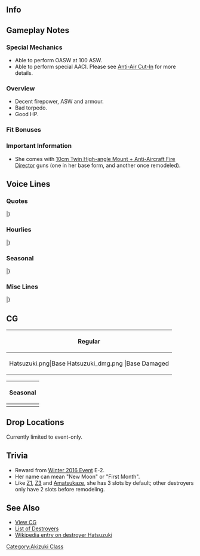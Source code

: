 ==Info==
{{KanmusuInfo|ID=223}}
{{KanmusuInfo|ID=223a}}

==Gameplay Notes==
===Special Mechanics===
* Able to perform OASW at 100 ASW.
* Able to perform special AACI. Please see [[Anti-Air Cut-In]] for more details.

===Overview===
* Decent firepower, ASW and armour.
* Bad torpedo.
* Good HP.

===Fit Bonuses===
{{:{{BASEPAGENAME}}/Equipment Bonuses}}
{{clear}}

===Important Information===
* She comes with [[10cm Twin High-angle Mount + Anti-Aircraft Fire Director]] guns (one in her base form, and another once remodeled).

==Voice Lines==
===Quotes===
{{ShipquoteHeader}}
{{ShipquoteKai
|scenario = Introduction
|origin = 秋月型駆逐艦、その四番艦、初月だ。お前が提督か。いいだろう。僕が行こう。
|translation = I'm the 4th ship of the Akizuki-class destroyers, Hatsuzuki. So you're the Admiral huh. That's fine. I'll go along. 
|audio = Hatsuzuki-Intro.mp3
}}
{{ShipquoteKai
|scenario = Introduction
|kai = yes
|origin = 秋月型防空駆逐艦、四番艦、初月だ。お前も行くのか。ならば、僕がお前を守る。約束だ。
|translation = I'm the 4th ship of the Akizuki-class anti-air destroyers, Hatsuzuki. You're moving out too huh. In that case, I'll protect you. That's a promise. 
|audio = HatsuzukiKai-Intro.mp3
}}
{{ShipquoteKai
|scenario = Library
|origin = 秋月型防空駆逐艦、四番艦の初月だ。
舞鶴で生まれた。姉さんたちと共に、第六十一駆逐隊を編成、マリアナ沖海戦や、レイテ沖海戦に参加した。 
防空戦闘、空母救援を実施した後、艦隊の殿として僕は敵艦隊に向かった。
|translation = I'm the 4th ship of the Akizuki-class anti-air destroyers, Hatsuzuki.
I was born in Maizuru. I participated in the Battles of Marianas and Leyte Gulf along with my elder sisters in the 61st Destroyer Squadron. 
After relieving the carriers and performing air defense, I headed towards the enemy fleet as a rear guard.<ref>Referring to her valiant [https://ja.wikipedia.org/wiki/%E5%88%9D%E6%9C%88_(%E9%A7%86%E9%80%90%E8%89%A6)#.E3.83.AC.E3.82.A4.E3.83.86.E6.B2.96.E6.B5.B7.E6.88.A6 rear guard action] where she distracted 17 USN ships (13DD, 2CL 2CA) so that Isuzu and Wakatsuki could escape after the failed attempt to rescue Zuikaku, Shoukaku, Chitose and Chiyoda.</ref>
|audio = Hatsuzuki-Library.mp3
}}
{{ShipquoteKai
|scenario = Secretary 1
|origin = 呼んだか？何だ？
|translation = You called? What is it?
|audio = Hatsuzuki-Sec1.mp3
}}
{{ShipquoteKai
|scenario = Secretary 2
|origin = うん、第六十一駆逐隊だが。
|translation = Yes, we're the 61st Destroyer Squadron.
|audio = Hatsuzuki-Sec2.mp3
}}
{{ShipquoteKai
|scenario = Secretary 3
|origin = またお前か。なんだ、寂しいのか？　大人だろ？　…まあいい。最後まで、僕が守ろう。
|translation = You again. What's that; you're lonely? Aren't you an adult? ...Ah well. I'll protect you till the end.
|audio = Hatsuzuki-Sec3.mp3
}}
{{ShipquoteKai
|scenario = Secretary Idle
|origin = もしもの時の為に、内火艇の整備もしっかりしておかなければ。僕のほうも、もちろん可燃物は出来るだけ排除して…、ふっ。
|translation = Just in case, I'll make sure the launch is well maintained. Of course, I'll also be sure to limit the amounts of combustible materials around my cannons... Fuu.<ref>During her last stand, 8 of her crew and 17 survivors from Zuikaku were able to escape and make it to Taiwan in one of her launches. She was also set ablaze and detonated during her last stand.</ref>
|audio = Hatsuzuki-SecIdle.mp3
}}
{{ShipquoteKai
|scenario = Secretary (Married)
|origin = いや…別に特に用事があるわけじゃ… お前は、強い提督だな。少しだけだ…少しだけ肩を貸してもらっても良いか？…はぁ…落ち着くなぁ。…すまん。
|translation = No... I don't really have anything special to do... You're a strong Admiral huh. Could you... could you please lend me your shoulder for a bit? ....*sigh*...This is calming. ...Sorry.
|audio = Hatsuzuki-SecMarried.mp3
}}
{{ShipquoteKai
|scenario = Wedding
|origin = 提督、何？姉さんならあっちだよ？え……僕に？これは……指に……。あ、あの……いいのか？僕は何も返せないけど、そうか……分かった。
|translation = What is it, Admiral? If you're looking for my sisters, they're over there you know? Eh... me? This is... a ring for... U-umm... Is this OK? But I don't have anything for you... I see... I understand.
|audio = Hatsuzuki-Wedding.mp3
}}
{{ShipquoteKai
|scenario = Player's Score
|origin = 情報か？ わかった、僕が取ってこよう。
|translation = Information? Understood, I'll go get it.
|audio = Hatsuzuki-PlayerScore.mp3
}}
{{ShipquoteKai
|scenario = Joining the Fleet
|origin = 第六十一駆逐隊、初月、出撃するぞ！
|translation = 61st Destroyer Division, Hatsuzuki, sortieing!
|audio = Hatsuzuki-JoinFleet.mp3
}}
{{ShipquoteKai
|scenario = Equipment 1
|origin = うん、いいみたいだ。助かる。
|translation = Yup, this looks nice. It helps.
|audio = Hatsuzuki-Equip1.mp3
}}
{{ShipquoteKai
|scenario = Equipment 1
|kai = yes
|origin = 悪くないな。うん。助かる！
|translation = Not bad. Yup. It helps!
|audio = HatsuzukiKai-Equip1.mp3
}}
{{ShipquoteKai
|scenario = Equipment 2
|origin = これは、僕に使えるか？
|translation = Can I... make use of this?
|audio = Hatsuzuki-Equip2.mp3
}}
{{ShipquoteKai
|scenario = Equipment 3
|origin = ここは任せろ、心配するな。
|translation = Leave this to me, don't worry.
|audio = Hatsuzuki-Equip3.mp3
}}
{{ShipquoteKai
|scenario = Supply
|origin = ありがとう！助かる。
|translation = Thank you! It helps.
|audio = Hatsuzuki-Supply.mp3
}}
{{ShipquoteKai
|scenario = Docking (Minor Damage)
|origin = 僕はまだ戦えるが…
|translation = I can still fight...
|audio = Hatsuzuki-DockMinor.mp3
}}
{{ShipquoteKai
|scenario = Docking (Major Damage)
|origin = 内火艇が…いや、少しだけ痛む…すまない…
|translation = The launch is... No, it just hurts a little... Sorry...
|audio = Hatsuzuki-DockMajor.mp3
}}
{{ShipquoteKai
|scenario = Construction
|origin = 新しい艦だ、よかったな。
|translation = It's a new ship, that's good.
|audio = Hatsuzuki-Construction.mp3
}}
{{ShipquoteKai
|scenario = Returning from Sortie
|origin = 提督よ、艦隊が戻ったぞ。
|translation = The fleet has returned, Admiral.
|audio = Hatsuzuki-SortieReturn.mp3
}}
{{ShipquoteKai
|scenario = Starting a Sortie
|origin = よし、僕が行く。初月出るぞ！姉さん、ここは任せて。
|translation = Alright, I'll be going. Hatsuzuki, setting out! Leave this to me, neesan.
|audio = Hatsuzuki-Sortie.mp3
}}
{{ShipquoteKai
|scenario = Starting a Sortie
|kai = yes
|origin = 僕が行く、初月出るぞ！瑞鶴,姉さん、ここは任せて！
|translation = I'll be going. Hatsuzuki, setting out! Zuikaku, neesan, leave this to me!
|audio = HatsuzukiKai-Sortie.mp3
}}
{{ShipquoteKai
|scenario = Starting a Battle
|origin = 敵艦隊発見だ。敵は多いぞ…砲撃戦用意、行くぞ！
|translation = Enemy fleet spotted. There's a lot of them... Prepare for combat, let's go!
|audio = Hatsuzuki-BattleStart.mp3
}}
{{ShipquoteKai
|scenario = Attack
|origin = 何、当たらなければいい。両舷一杯！
|translation = Pah, it's fine if we don't get hit. Full speed ahead!
|audio = Hatsuzuki-Attack.mp3
}}
{{ShipquoteKai
|scenario = Night Battle Attack 
|origin = そこだ、撃て！
|translation = Right there, fire!
|audio = Hatsuzuki-NightAttack.mp3
}}
{{ShipquoteKai
|scenario = Night Battle
|origin = 夜戦か、望むところだ。各艦、僕が先頭で行く。行くぞ！
|translation = A night battle, just what I wanted. All ships, follow my lead. Let's go!
|audio = Hatsuzuki-NightBattle.mp3
}}
{{ShipquoteKai
|scenario = MVP
|origin = 僕の戦果が！？はぁ…そうか？でも、それは艦隊の戦果だから。僕はいらないよ。
|translation = My accomplishments!? *sigh*...Really? But those are the achievements of the fleet. I don't need the praise.
|audio = Hatsuzuki-MVP.mp3
}}
{{ShipquoteKai
|scenario = Minor Damage 1
|origin = あぁ…まだ…まだ走れるさ！
|translation = Aaaah! ...I can...I can still move.
|audio = Hatsuzuki-MinorDamage1.mp3
}}
{{ShipquoteKai
|scenario = Minor Damage 2
|origin = ちぃっ！当ててくるな。まだ沈むわけにはいかない、まだだ……！
|translation = Tch! I got hit. I can't sink yet... Not yet...!<ref>She continued to move and fight on even after being hit to buy more time for Isuzu and Wakatsuki to escape.</ref>
|audio = Hatsuzuki-MinorDamage2.mp3
}}
{{ShipquoteKai
|scenario = Major Damage
|origin = うわあぁっ!! くそっ、内火艇が……。　まだ、まだ僕は沈まないぞ、まだだ……!
|translation = Whoaa~!! Shit, the launch is... I still... I still haven't sunk... Not yet...!
|audio = Hatsuzuki-MajorDamage.mp3
}}
{{ShipquoteKai
|scenario = Major Damage
|kai = yes
|origin = くそ、内火艇が…でも僕はもう…沈まない！
|translation = Shit, the launch has... But I'm still not... sunk!
|audio = HatsuzukiKai-MajorDamage.mp3
}}
{{ShipquoteKai
|scenario = Sunk
|origin = 僕は……僕のやるべきことを……やり遂げただろうか……。 瑞鶴、僕は……
|translation = I... All the things I need to do... I can't finish... Zuikaku... I...
|audio = Hatsuzuki-Sinking.mp3
}}
|} <references/>

{{clear}}

===Hourlies===
{{ShipquoteHeader | type = hourly}}
{{ShipquoteKai
|scenario = 00:00 
|origin = 提督、今日は、僕が担当する。ああ、違う！秘書艦としての報告だ。お前はどうしてそうなんだ。…バカ。
|translation = I will be on duty today, Admiral. Ah, you're wrong! I'm just reporting the hourlies as the secretary ship. Why are you always like this. ...Idiot.
|audio = HatsuzukiKai-0000.mp3
}}
{{ShipquoteKai
|scenario = 01:00 
|origin = マルヒトマルマル。どうした、眠いのか？茶でも入れようか？
|translation = 0100. What's wrong, are you sleepy? Shall I make some tea?
|audio = HatsuzukiKai-0100.mp3
}}
{{ShipquoteKai
|scenario = 02:00 
|origin = マルフタマルマル。あまりこういったことは得意じゃないんだが…。茶を入れたぞ。ここに置く。手が空いたら…飲んでくれ。
|translation = 0200. It's not much but... Here is the tea. I'll leave it here. When you're free... Please drink it.
|audio = HatsuzukiKai-0200.mp3
}}
{{ShipquoteKai
|scenario = 03:00 
|origin = マルサンマルマル。僕か？僕は、夜は別に大丈夫だ。鍛錬は十分に積んでいる。甘く見るな。
|translation = 0300. Me? Night doesn't really bother me. I've been properly trained. Don't take me lightly.
|audio = HatsuzukiKai-0300.mp3
}}
{{ShipquoteKai
|scenario = 04:00 
|origin = マルヨンマルマル。何だ？あの夜の事か。五十鈴達の前に出て…、そのあとの事は、あまり覚えてないんだ。すまない。
|translation = 0400. What is it? About that night huh. Isuzu and the others were sailing away... after that, I don't really remember. Sorry.<ref>She was set ablaze and sunk while Isuzu and Wakatsuki were escaping.</ref>
|audio = HatsuzukiKai-0400.mp3
}}
{{ShipquoteKai
|scenario = 05:00 
|origin = マルゴーマルマル。もう朝だな。朝は良いものだ。明けない夜は…ない。あぁ、太陽の光か、良いものだな。
|translation = 0500. It's morning. Mornings are a good thing. Every night comes to... an end. Ah, sunlight is great.
|audio = HatsuzukiKai-0500.mp3
}}
{{ShipquoteKai
|scenario = 06:00 
|origin = マルロクマルマル。朝だ、総員起こし！　提督、朝食は任せてくれ、出来る気がする。
|translation = 0600. It's morning, all hands fall in! Admiral, leave breakfast to me, I feel that I can do it.
|audio = HatsuzukiKai-0600.mp3
}}
{{ShipquoteKai
|scenario = 07:00 
|origin = マルナナマルマル。提督よ。朝食の支度ができた。麦飯に沢庵、芋の味噌汁だ。さあ、遠慮せず食ってくれ。腹いっぱい食えるっていうのは、ありがたいことだな。幸せだ。
|translation = 0700. Hey Admiral. Breakfast is ready. Barley rice, pickled radish and miso soup with tubers. Go on, don't hold back. I'm grateful that I'm able to eat as much as I want. It really is happiness.<ref>Imo (芋) refers to any tuber but usually [https://en.wikipedia.org/wiki/Taro taro] is what is used in miso soup.</ref>
|audio = HatsuzukiKai-0700.mp3
}}
{{ShipquoteKai
|scenario = 08:00 
|origin = マルハチマルマル。さあ提督、洗い物が終わったら艦隊運営を始めようか。まずは遠征からで良いか？…いやぁ演習か。
|translation = 0800. Now Admiral, let's begin fleet operations after we're done washing up. Shall we go on expeditions first? ...Ah~ exercises huh.
|audio = HatsuzukiKai-0800.mp3
}}
{{ShipquoteKai
|scenario = 09:00 
|origin = マルキュウマルマル。あ、姉さん。秘書艦の仕事…か？ああ、問題なくやれていると自分では思う。どうだろう？
|translation = 0900. Ah, neesan. About the secretary ship duties? Ah, I don't think I'm having any problems. Don't you think so?
|audio = HatsuzukiKai-0900.mp3
}}
{{ShipquoteKai
|scenario = 10:00 
|origin = ヒトマルマルマル。そうだ。秋月姉さんは、僕の自慢だ。我が秋月型のネームシップだ。当然だろ。
|translation = 1000. Of course. I'm proud of Akizuki-neesan. She's the name ship of the Akizuki-class. That's expected.
|audio = HatsuzukiKai-1000.mp3
}}
{{ShipquoteKai
|scenario = 11:00 
|origin = ヒトヒトマルマル。提督よ。昼食はどうしようか？また僕が作ってもいいが。
|translation = 1100. What do you want for lunch, Admiral? Shall I make it again.
|audio = HatsuzukiKai-1100.mp3
}}
{{ShipquoteKai
|scenario = 12:00 
|origin = ヒトフタマルマル。間宮かぁ。一度来てみたかった。カレーを頼んでもいいのか？申し訳ない。では頼む。
|translation = 1200. Mamiya's huh. I've always wanted to go there once. Can I have some curry? Thank you very much. I'll leave it to you then.<ref>She is thanking you as if curry is something very luxurious and expensive.</ref>
|audio = HatsuzukiKai-1200.mp3
}}
{{ShipquoteKai
|scenario = 13:00 
|origin = ヒトサンマルマル。お昼のカレー、美味しかったぁ。良いものだな、カレー。良いものだな、間宮。
|translation = 1300. The curry for lunch was delicious. Curry is something great huh. Mamiya's is a good place.
|audio = HatsuzukiKai-1300.mp3
}}
{{ShipquoteKai
|scenario = 14:00 
|origin = ヒトヨンマルマル。食べた分、午後はしっかり働こう。訓練と実戦で、練度は上がっていく。戦うためにも、生き残るためにも大切だ。
|translation = 1400. I'll work hard this afternoon now that I'm done eating. I'll increase my skill in practice and real combat. It's important for fighting and survival.
|audio = HatsuzukiKai-1400.mp3
}}
{{ShipquoteKai
|scenario = 15:00 
|origin = ヒトゴーマ…ああ、五十鈴か。何だ？…うん。別に問題はないぞ。…これは？金平糖と水か。ありがとう。もらっておく。
|translation = 150... Ah, Isuzu. What is it? ... I'm not having any problems at all. ...What's this? Konpeitou and water huh. Thanks. I gladly accept.<ref>[https://en.wikipedia.org/wiki/Konpeit%C5%8D Konpeitou] is a kind of sugar candy.</ref>
|audio = HatsuzukiKai-1500.mp3
}}
{{ShipquoteKai
|scenario = 16:00 
|origin = ヒトロクマルマル。うん、五十鈴か？よくしてくれる。色々この艦隊のことも教えてもらっている。助かってる。
|translation = 1600. Yup, Isuzu? I know her well. She's been teaching me a lot about this fleet. It's been a real help.
|audio = HatsuzukiKai-1600.mp3
}}
{{ShipquoteKai
|scenario = 17:00 
|origin = ヒトナナマルマル。夕焼けかぁ。もうすぐ夜だな。…夜になると、僕の長10cmが昂るんだ。僕も、心がざわつく…
|translation = 1700. Evening huh. It's almost night... When night comes, my long 10cm starts to get worked up. My heart does too...<ref>The retreating Isuzu, Wakatsuki and Hatsuzuki were detected by US radar at this time.</ref>
|audio = HatsuzukiKai-1700.mp3
}}
{{ShipquoteKai
|scenario = 18:00 
|origin = ヒトハチマルマル。提督よ。夜になる…な。うん、何でもない。…平気だ。
|translation = 1800. Hey Admiral. It's night now... Ah, it's nothing... I'm fine.
|audio = HatsuzukiKai-1800.mp3
}}
{{ShipquoteKai
|scenario = 19:00 
|origin = ヒトキュウマルマル。ところで、夕飯はどうする？また麦飯を炊こうか。缶詰も少しなら持っている。一緒に、食べよう。
|translation = 1900. Anyway, what do you want for dinner? Shall I make barley rice again? I have some canned food too. Let's eat together.
|audio = HatsuzukiKai-1900.mp3
}}
{{ShipquoteKai
|scenario = 20:00 
|origin = フタマルマルマル。提督、お前こんなに料理がうまいなんて。卑怯だぞ。はむっ…こんな美味しいものが！…この肉はなんだ？え、カツレツ？知らない料理だぁ。
|translation = 2000. You're really good at cooking, Admiral. That's unfair. *nom*... This is delicious! What kind of meat is this? Eh, cutlet? I didn't even know food like this existed.
|audio = HatsuzukiKai-2000.mp3
}}
{{ShipquoteKai
|scenario = 21:00 
|origin = フタヒトマルマル。よし、腹ごしらえは終わった。提督、ありがとう。感謝しよう。洗い物は僕に任せておけ。それぐらいは、したい。
|translation = 2100. Alright, mealtime is over. Thank you, Admiral. I'm grateful for the meal. Leave the washing up to me. It's the least I can do.
|audio = HatsuzukiKai-2100.mp3
}}
{{ShipquoteKai
|scenario = 22:00 
|origin = フタフタマルマル。ああ、瑞鶴。大丈夫、問題はない。提督も、ほら頷いている。僕は、大丈夫だ。心配しないで。
|translation = 2200. Ah, Zuikaku. I'm fine, there's no problem. Greet her too, Admiral. I'm fine. Don't worry.
|audio = HatsuzukiKai-2200.mp3
}}
{{ShipquoteKai
|scenario = 23:00 
|origin = フタサンマルマル。今夜は少し疲れたな。提督、よく休んで。明日も頑張ろう。おやすみ。
|translation = 2300. I'm a bit tired now. Rest well, Admiral. I'll work hard tomorrow too. Good 
night.
|audio = HatsuzukiKai-2300.mp3
}}
|} <references/>

{{clear}}

===Seasonal===
{{SeasonalHeaderOld}}
{{SeasonalQuote
|scenario = [[Seasonal/Hinamatsuri_2016|Hinamatsuri 2016]]
|origin = 賑やかだな。そうか、ひな祭り。潜水艦たちも楽しそだ…これが、菱餅？なるほど。
|translation = It’s quite lively now. I see, it’s Hinamatsuri. The submarines seem to be having fun… Is this Hishimochi? I see.<ref>[https://en.wikipedia.org/wiki/Hishi_mochi Hishi mochi] is a multi coloured rice cake served during Hinamatsuri.</ref>
|audio = Hatsuzuki_Peach_2016.ogg
|notes = 
}}
{{SeasonalQuote
|scenario = [[Seasonal/White_Day_2016|White Day 2016]]
|origin = 提督、これは…？僕にくれるのか？あぁ、皆にあげているのか。戦闘糧食の一種だな、頂こう。助かる！
|translation = What’s this, Admiral…? Is it for me? Ah, you’re giving it to everyone. So it’s a kind of battle ration, I accept. It helps!
|audio = Hatsuzuki_White_Day_2016.ogg
|notes = 
}}
{{SeasonalQuote
|scenario = [[Seasonal/Third_Anniversary|3rd Anniversary]]
|origin = この艦隊も三周年っというわけか。大したものだ。僕も、祝おう。提督、おめでとう。
|translation = So it’s this fleet’s 3rd Anniversary. That’s something big. I’ll celebrate too. Congratulations, Commander.
|audio = Hatsuzuki_3rd_Anniversary_Sec1.mp3
|notes = 
}}
{{SeasonalQuote
|scenario = [[Seasonal/Rainy_Season_2016|Rainy Season 2016]]
|origin = 雨が続くな。少し体が鈍りそうだ。…こんな日は、缶詰の整理でもしよう！ あぁ、これ、膨らんでいる…。駄目、だな。
|translation = The rain keeps coming down. I feel a bit sluggish. …Let’s go sort the drums on a day like this! Ah, this one is bulging… It’s useless now.
|audio = Hatsuzuki_Rainy_Season_2016_Sec1.mp3
|notes = 
}}
{{SeasonalQuote
|scenario = [[Seasonal/Early_Summer_2016|Early Summer 2016]]
|origin = もうすぐ夏か。僕の名前の意味は知ってるか？ …うん、そうだ。だからどうという事もないが、な。
|translation = It’s almost summer. Do you know the meaning of my name? …Yes, that’s it. That’s why this isn’t a big deal.
|audio = Hatsuzuki_Early_Summer_Sec1_2016.ogg
|notes = 
}}
{{SeasonalQuote
|scenario = [[Seasonal/Summer_2016|Midsummer 2016]]
|origin = この季節、僕は嫌いじゃないな。一部の艦は、少し物資が足りないのか、装甲に問題があるようだ。心配だな。
|translation = I don’t dislike this time of year. Looks like some of the ships have some armour deficiency issues. I’m worried about them.
|audio = Hatsuzuki_Sec1_Midsummer_2016.ogg
|notes = 
}}
{{SeasonalQuote
|scenario = [[Seasonal/Saury_2016|Saury Festival 2016]]
|origin = 北洋漁業？いや、秋刀魚漁の支援か…。成程、この季節ならではだな。よし、僕も一肌脱ごう。探照灯だな？
|translation = The north-sea fisheries? Oh, support for saury fishing… I see, it’s already that time of year. Alright, I’ll pitch in too. A searchlight right?
|audio = Hatsuzuki_Sec1_Saury_2016.mp3
|notes = 
}}
{{SeasonalQuote
|scenario = [[Seasonal/Autumn_2016|Autumn 2016]]
|origin = いや、あの戦いは、最後あまり覚えていないんだ。ただ、やれることを全力でやった…そんな気持ちは、ある。この胸の奥に。
|translation = Well, I don’t really remember much about the final moments of that battle. I just have this feeling… of giving my all at what I could do. I feel that deep in my heart.<ref>Referring to her [https://forum.worldofwarships.com/topic/99110-the-last-stand-of-hatsuzuki/ last stand] at the Battle of Cape Engano.</ref>
|audio = Hatsuzuki_Kantai_Kessen_2017_Sec1.mp3
|notes = 
}}
{{SeasonalQuote
|scenario = [[Seasonal/Christmas_2016|Christmas 2016]]
|origin = クリスマス？そうか、これが！食事も豪華だな！
|translation = Christmas? I see, so this is it! The meal is extravagant too!
|audio = Hatsuzuki_Christmas_2016_Sec1.mp3
|notes = 
}}
{{SeasonalQuote
|scenario = [[Seasonal/End_of_Year_2016|End of Year 2016]]
|origin = うむ、年末の大掃除か？それは必要のことだな。僕も手伝おう。いや、何か吹っ切れた気もして。体が動きしたいだ。
|translation = Hmm, a year end spring clean? That’s something important. I’ll help too. No, I just feel like cutting loose. I want to move my body.
|audio = Hatsuzuki_End_Of_Year_2016_Sec1.mp3
|notes = 
}}
{{SeasonalQuote
|scenario = [[Seasonal/New_Year_2017|New Year 2017]]
|origin = 新年あけましておめでとう。今年もよろしく頼む。あぁ、餅つきか…？よし、僕も手伝おう。
|translation = Happy New Year. I’m counting on you again this year. Ah, pounding mochi…? Alright, I’ll help.
|audio = Hatsuzuki_New_Year_2017_sec1.mp3
|notes = 
}}
{{SeasonalQuote
|scenario = [[Seasonal/Setsubun_2017|Setsubun 2017]]
|origin = 大淀、この豆は？あぁ、そうか、節分。鬼役は誰なんだ？えぇ、姉さん！？
|translation = What are these beans for, Ooyodo? Ah, I see, for Setsubun. Who’s playing the Oni? Eh, nee-san!?
|audio = Hatsuzuki_Setsubun_2017.mp3
|notes = 
}}
{{SeasonalQuote
|scenario = [[Seasonal/Fourth_Anniversary|4th Anniversary]]
|origin = 四周年、というわけか！提督、おめでとう。僕も、お前と皆の役に立てて、嬉しい。これからも、僕が……護る。
|translation = So it’s the 4th Anniversary! Congratulations, Admiral. I’m happy that I was of use to you and everyone else. I’ll continue to protect… all of you.
|audio = Hatsuzuki_4th_Anniversary_Sec1_2017.mp3
|notes = 
}}
|}<references/>

{{clear}}

===Misc Lines===
{{SeasonalHeaderOld}}
{{SeasonalQuote
|scenario = [[Summer 2020 Event]]
|origin = 誰もやらせはしない。僕が…まもる。 
|translation = I won't lose anyone. I'll... protect everyone. 
|audio = Ship_Voice_Hatsuzuki_Kai_Rainy-Summer_2020_Event_Friend_Fleet_1.mp3
|notes = Friend Fleet 1
}}
|}
<references/>
{{clear}}

==CG==
{| class="mw-collapsible mw-collapsed wikitable" style="width: 100%;"
!Regular
|-
|<gallery>
Hatsuzuki.png|Base
Hatsuzuki_dmg.png |Base Damaged
</gallery>
|}

{| class="mw-collapsible mw-collapsed wikitable" style="width: 100%;"
!Seasonal
|-
|<gallery>
KanMusu223Saury2018.png|[[Seasonal/Late_Autumn_2018|Late Autumn 2018]]
KanMusu223Saury2018Dmg.png||[[Seasonal/Late_Autumn_2018|Late Autumn 2018 Damaged]]
</gallery>
|}

==Drop Locations==
Currently limited to event-only.

==Trivia==
* Reward from [[Winter 2016 Event]] E-2.
* Her name can mean "New Moon" or "First Month".
* Like [[Z1]], [[Z3]] and [[Amatsukaze]], she has 3 slots by default; other destroyers only have 2 slots before remodeling.

==See Also==
*[[{{PAGENAMEE}}/Gallery|View {{PAGENAME}} CG]]
*[[EliteDD|List of Destroyers]]
*[[wikipedia:Japanese_destroyer_Hatsuzuki|Wikipedia entry on destroyer Hatsuzuki]]
{{Shiplist}}
[[Category:Akizuki Class]]